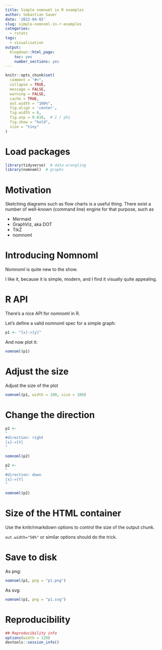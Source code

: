 ```yaml
---
title: Simple nomnoml in R examples
author: Sebastian Sauer
date: '2022-04-02'
slug: simple-nomnoml-in-r-examples
categories:
  - rstats
tags:
  - visualization
output:
  blogdown::html_page:
    toc: yes
    number_sections: yes
---
```




```r
knitr::opts_chunk$set(
  comment = "#>",
  collapse = TRUE,
  message = FALSE,
  warning = FALSE,
  cache = TRUE,
  out.width = "100%",
  fig.align = 'center',
  fig.width = 6,
  fig.asp = 0.618,  # 1 / phi
  fig.show = "hold",
  size = "tiny"
)
```



# Load packages

```r
library(tidyverse)  # data wrangling
library(nomnoml)  # graphs
```

# Motivation

Sketching diagrams such as flow charts is a useful thing.
There exist a number of well-known (command line) engine for that purpose, such as

- Mermaid
- GraphViz, aka DOT
- TikZ
- nomnoml

# Introducing Nomnoml

Nomnoml is quite new to the show.

I like it, because it is simple, modern, and I find it visually quite appealing.


# R API

There's a nice API for nomnoml in R.

Let's define a valid nomnoml spec for a simple graph:

```r
p1 <- "[x]->[y]"
```


And now plot it:

```r
nomnoml(p1)
```


# Adjust the size


Adjust the size of the plot

```r
nomnoml(p1, width = 100, size = 100)
```


# Change the direction 

```r
p2 <- 
"
#direction: right
[x]->[Y]
"
```


```r
nomnoml(p2)
```


```r
p2 <- 
"
#direction: down
[x]->[Y]
"
```

```r
nomnoml(p2)
```


# Size of the HTML container

Use the knitr/rmarkdown options to control the size of the output chunk.

`out.width="50%"` or similar options should do the trick.




# Save to disk

As png:

```r
nomnoml(p1, png = "p1.png")
```


As svg:

```r
nomnoml(p1, png = "p1.svg")
```


# Reproducibility

```r
## Reproducibility info
options(width = 120)
devtools::session_info()

```


